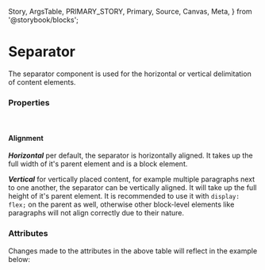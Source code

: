   Story,
  ArgsTable,
  PRIMARY_STORY,
  Primary,
  Source,
  Canvas,
  Meta,
} from '@storybook/blocks';


<Meta of={SeparatorStories} />

# Separator

The separator component is used for the horizontal or vertical delimitation of content elements.

<Canvas columns={3} withSource="open" withToolbar={false}>
  <Story id="components-utilities-separator--story-010-horizontal" />
</Canvas>

### Properties

<br />

#### Alignment

**_Horizontal_** per default, the separator is horizontally aligned. It takes up the full width of it's parent element
and is a block element.

**_Vertical_** for vertically placed content, for example multiple paragraphs next to one another, the separator
can be vertically aligned. It will take up the full height of it's parent element. It is recommended
to use it with `display: flex;` on the parent as well, otherwise other block-level elements like paragraphs
will not align correctly due to their nature.

### Attributes

<ArgsTable story={PRIMARY_STORY} />
Changes made to the attributes in the above table will reflect in the example below:
<Primary />
